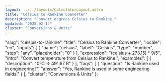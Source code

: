 ```yaml
---
layout: ../../layouts/CalculatorLayout.astro
title: "Celsius to Rankine Converter"
description: "Convert degrees Celsius to Rankine."
updated: "2025-02-14"
cluster: "Conversions & Units"
---
```



  "slug": "celsius-to-rankine",
  "title": "Celsius to Rankine Converter",
  "locale": "en",
  "inputs": [
    {
      "name": "celsius",
      "label": "Celsius",
      "type": "number",
      "step": "any",
      "placeholder": "0"
    }
  ],
  "expression": "(celsius + 273.15) * 9/5",
  "intro": "Convert temperature from Celsius to Rankine.",
  "examples": [
    {
      "description": "0°C ⇒ 491.67 R"
    }
  ],
  "faqs": [
    {
      "question": "Is Rankine used in engineering?",
      "answer": "Yes, Rankine is used in some engineering fields."
    }
  ],
  "cluster": "Conversions & Units"
};

<Calculator schema={schema} />
